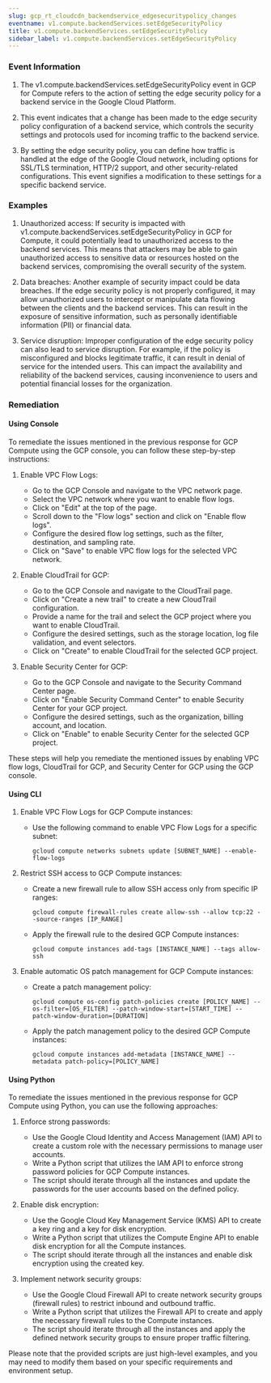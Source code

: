```yaml
--- 
slug: gcp_rt_cloudcdn_backendservice_edgesecuritypolicy_changes
eventname: v1.compute.backendServices.setEdgeSecurityPolicy
title: v1.compute.backendServices.setEdgeSecurityPolicy
sidebar_label: v1.compute.backendServices.setEdgeSecurityPolicy
---
```

                       


### Event Information

1. The v1.compute.backendServices.setEdgeSecurityPolicy event in GCP for Compute refers to the action of setting the edge security policy for a backend service in the Google Cloud Platform.

2. This event indicates that a change has been made to the edge security policy configuration of a backend service, which controls the security settings and protocols used for incoming traffic to the backend service.

3. By setting the edge security policy, you can define how traffic is handled at the edge of the Google Cloud network, including options for SSL/TLS termination, HTTP/2 support, and other security-related configurations. This event signifies a modification to these settings for a specific backend service.


### Examples

1. Unauthorized access: If security is impacted with v1.compute.backendServices.setEdgeSecurityPolicy in GCP for Compute, it could potentially lead to unauthorized access to the backend services. This means that attackers may be able to gain unauthorized access to sensitive data or resources hosted on the backend services, compromising the overall security of the system.

2. Data breaches: Another example of security impact could be data breaches. If the edge security policy is not properly configured, it may allow unauthorized users to intercept or manipulate data flowing between the clients and the backend services. This can result in the exposure of sensitive information, such as personally identifiable information (PII) or financial data.

3. Service disruption: Improper configuration of the edge security policy can also lead to service disruption. For example, if the policy is misconfigured and blocks legitimate traffic, it can result in denial of service for the intended users. This can impact the availability and reliability of the backend services, causing inconvenience to users and potential financial losses for the organization.

### Remediation

#### Using Console

To remediate the issues mentioned in the previous response for GCP Compute using the GCP console, you can follow these step-by-step instructions:

1. Enable VPC Flow Logs:
   - Go to the GCP Console and navigate to the VPC network page.
   - Select the VPC network where you want to enable flow logs.
   - Click on "Edit" at the top of the page.
   - Scroll down to the "Flow logs" section and click on "Enable flow logs".
   - Configure the desired flow log settings, such as the filter, destination, and sampling rate.
   - Click on "Save" to enable VPC flow logs for the selected VPC network.

2. Enable CloudTrail for GCP:
   - Go to the GCP Console and navigate to the CloudTrail page.
   - Click on "Create a new trail" to create a new CloudTrail configuration.
   - Provide a name for the trail and select the GCP project where you want to enable CloudTrail.
   - Configure the desired settings, such as the storage location, log file validation, and event selectors.
   - Click on "Create" to enable CloudTrail for the selected GCP project.

3. Enable Security Center for GCP:
   - Go to the GCP Console and navigate to the Security Command Center page.
   - Click on "Enable Security Command Center" to enable Security Center for your GCP project.
   - Configure the desired settings, such as the organization, billing account, and location.
   - Click on "Enable" to enable Security Center for the selected GCP project.

These steps will help you remediate the mentioned issues by enabling VPC flow logs, CloudTrail for GCP, and Security Center for GCP using the GCP console.

#### Using CLI

1. Enable VPC Flow Logs for GCP Compute instances:
   - Use the following command to enable VPC Flow Logs for a specific subnet:
     ```
     gcloud compute networks subnets update [SUBNET_NAME] --enable-flow-logs
     ```

2. Restrict SSH access to GCP Compute instances:
   - Create a new firewall rule to allow SSH access only from specific IP ranges:
     ```
     gcloud compute firewall-rules create allow-ssh --allow tcp:22 --source-ranges [IP_RANGE]
     ```
   - Apply the firewall rule to the desired GCP Compute instances:
     ```
     gcloud compute instances add-tags [INSTANCE_NAME] --tags allow-ssh
     ```

3. Enable automatic OS patch management for GCP Compute instances:
   - Create a patch management policy:
     ```
     gcloud compute os-config patch-policies create [POLICY_NAME] --os-filter=[OS_FILTER] --patch-window-start=[START_TIME] --patch-window-duration=[DURATION]
     ```
   - Apply the patch management policy to the desired GCP Compute instances:
     ```
     gcloud compute instances add-metadata [INSTANCE_NAME] --metadata patch-policy=[POLICY_NAME]
     ```

#### Using Python

To remediate the issues mentioned in the previous response for GCP Compute using Python, you can use the following approaches:

1. Enforce strong passwords:
   - Use the Google Cloud Identity and Access Management (IAM) API to create a custom role with the necessary permissions to manage user accounts.
   - Write a Python script that utilizes the IAM API to enforce strong password policies for GCP Compute instances.
   - The script should iterate through all the instances and update the passwords for the user accounts based on the defined policy.

2. Enable disk encryption:
   - Use the Google Cloud Key Management Service (KMS) API to create a key ring and a key for disk encryption.
   - Write a Python script that utilizes the Compute Engine API to enable disk encryption for all the Compute instances.
   - The script should iterate through all the instances and enable disk encryption using the created key.

3. Implement network security groups:
   - Use the Google Cloud Firewall API to create network security groups (firewall rules) to restrict inbound and outbound traffic.
   - Write a Python script that utilizes the Firewall API to create and apply the necessary firewall rules to the Compute instances.
   - The script should iterate through all the instances and apply the defined network security groups to ensure proper traffic filtering.

Please note that the provided scripts are just high-level examples, and you may need to modify them based on your specific requirements and environment setup.

 